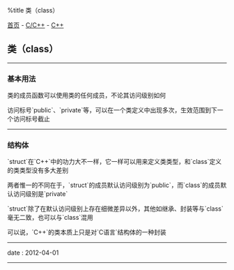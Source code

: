 %title 类（class）

[[../../../index|首页]] - [[../index|C/C++]] - [[index|C++]]
==类（class）==
----
===基本用法===

类的成员函数可以使用类的任何成员，不论其访问级别如何

访问标号`public`、`private`等，可以在一个类定义中出现多次，生效范围到下一个访问标号截止
----
===结构体===

`struct`在`C++`中的功力大不一样，它一样可以用来定义类类型，和`class`定义的类类型没有多大差别

两者惟一的不同在于，`struct`的成员默认访问级别为`public`，而`class`的成员默认访问级别是`private`

`struct`除了在默认访问级别上存在细微差异以外，其他如继承、封装等与`class`毫无二致，也可以与`class`混用

可以说，`C++`的类本质上只是对`C语言`结构体的一种封装
----
<red>date</red> : 2012-04-01
----
